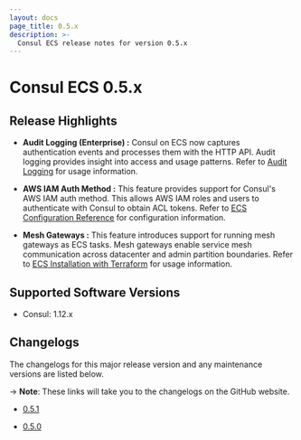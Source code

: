 ```yaml
---
layout: docs
page_title: 0.5.x
description: >-
  Consul ECS release notes for version 0.5.x
---
```


# Consul ECS 0.5.x

## Release Highlights

- **Audit Logging (Enterprise) :** Consul on ECS now captures authentication events and processes them with the HTTP API. Audit logging provides insight into access and usage patterns. Refer to [Audit Logging](/consul/docs/register/service/ecs/enterprise#audit-logging) for usage information.

- **AWS IAM Auth Method :** This feature provides support for Consul's AWS IAM auth method. This allows AWS IAM roles and users to authenticate with Consul to obtain ACL tokens. Refer to [ECS Configuration Reference](/consul/docs/ecs/reference/configuration-reference#consullogin) for configuration information.

- **Mesh Gateways :** This feature introduces support for running mesh gateways as ECS tasks. Mesh gateways enable service mesh communication across datacenter and admin partition boundaries. Refer to [ECS Installation with Terraform](/consul/docs/register/service/ecs/automatic#configure-the-gateway-task-module) for usage information.

## Supported Software Versions

- Consul: 1.12.x

## Changelogs

The changelogs for this major release version and any maintenance versions are listed below.

-> **Note**: These links will take you to the changelogs on the GitHub website.

- [0.5.1](https://github.com/hashicorp/consul-ecs/releases/tag/v0.5.1)

- [0.5.0](https://github.com/hashicorp/consul-ecs/releases/tag/v0.5.0)
